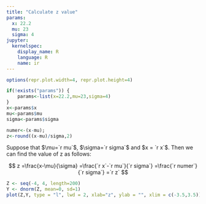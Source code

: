 ```yaml
---
title: "Calculate z value"
params:
  x: 22.2
  mu: 23 
  sigma: 4 
jupyter:
  kernelspec:
    display_name: R
    language: R
    name: ir
---
```


```r
options(repr.plot.width=4, repr.plot.height=4)
```

```r
if(!exists("params")) {
    params<-list(x=22.2,mu=23,sigma=4)
}
x<-params$x
mu<-params$mu 
sigma<-params$sigma 
```

```r
numer<-(x-mu); 
z<-round((x-mu)/sigma,2)
```

Suppose that $\mu=`r mu`$, $\sigma=`r sigma`$ and $x = `r x`$. Then we can find the value of z as follows:

$$
z =\frac{x-\mu}{\sigma} =\frac{`r x`-`r mu`}{`r sigma`} =\frac{`r numer`}{`r sigma`} =`r z`
$$

```r
Z <- seq(-4, 4, length=200)
Y <- dnorm(Z, mean=0, sd=1)
plot(Z,Y, type = "l", lwd = 2, xlab="z", ylab = "", xlim = c(-3.5,3.5))
```
